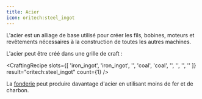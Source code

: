 ```yaml
---
title: Acier
icon: oritech:steel_ingot
---
```


L'acier est un alliage de base utilisé pour créer les fils, bobines, moteurs et revêtements nécessaires à la construction de toutes les autres machines.

L'acier peut être créé dans une grille de craft :

<CraftingRecipe
    slots={[
        'iron_ingot',
        'iron_ingot',
        '',
        'coal',
        'coal',
        '',
        '',
        '',
        ''
    ]}
    result="oritech:steel_ingot"
    count={1}
/>

La [fonderie](../processing/foundry) peut produire davantage d'acier en utilisant moins de fer et de charbon.
